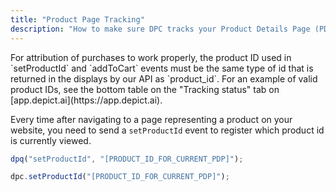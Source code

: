 ```yaml
---
title: "Product Page Tracking"
description: "How to make sure DPC tracks your Product Details Page (PDP) views correctly."
---
```


<Note>
  For attribution of purchases to work properly, the product ID used in
  `setProductId` and `addToCart` events must be the same type of id that is
  returned in the displays by our API as `product_id`. For an example of valid
  product IDs, see the bottom table on the "Tracking status" tab on
  [app.depict.ai](https://app.depict.ai).
</Note>

Every time after navigating to a page representing a product on your website, you need to send a `setProductId` event to register which product id is currently viewed.

<CodeGroup>

```typescript dpq
dpq("setProductId", "[PRODUCT_ID_FOR_CURRENT_PDP]");
```

```typescript DPC instance
dpc.setProductId("[PRODUCT_ID_FOR_CURRENT_PDP]");
```

</CodeGroup>
